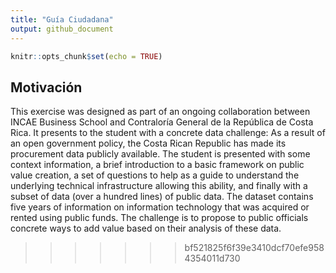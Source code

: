 ```yaml
---
title: "Guía Ciudadana"
output: github_document
---
```


```r
knitr::opts_chunk$set(echo = TRUE)
```

## Motivación

This exercise was designed as part of an ongoing collaboration between INCAE Business School and Contraloría General de la República de Costa Rica.  It presents to the student with a concrete data challenge:  As a result of an open government policy, the Costa Rican Republic has made its procurement data publicly available.  The student is presented with some context information, a brief introduction to a basic framework on public value creation, a set of questions to help as a guide to understand the underlying technical infrastructure allowing this ability, and finally with a subset of data (over a hundred lines) of public data.   The dataset contains five years of information on information technology that was acquired or rented using public funds.  The challenge is to propose to public officials concrete ways to add value based on their analysis of these data.



>>>>>>> bf521825f6f39e3410dcf70efe9584354011d730

